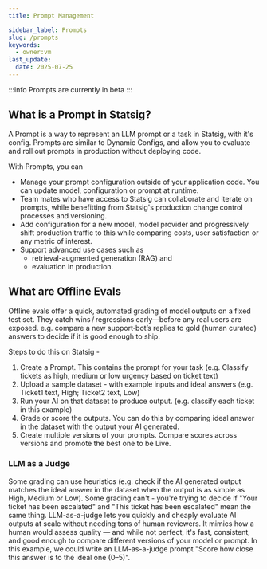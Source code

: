 ```yaml
---
title: Prompt Management

sidebar_label: Prompts
slug: /prompts
keywords:
  - owner:vm
last_update:
  date: 2025-07-25
---
```


:::info
Prompts are currently in beta
:::


## What is a Prompt in Statsig?
A Prompt is a way to represent an LLM prompt or a task in Statsig, with it's config. Prompts are similar to Dynamic Configs, and allow you to evaluate and roll out prompts in production without deploying code. 

With Prompts, you can 
- Manage your prompt configuration outside of your application code. You can update model, configuration or prompt at runtime. 
- Team mates who have access to Statsig can collaborate and iterate on prompts, while benefitting from Statsig's production change control processes and versioning. 
- Add configuration for a new model, model provider and progressively shift production traffic to this while comparing costs, user satisfaction or any metric of interest. 
- Support advanced use cases such as
   - retrieval-augmented generation (RAG) and
   - evaluation in production.

## What are Offline Evals
Offline evals offer a quick, automated grading of model outputs on a fixed test set. They catch wins / regressions early—before any real users are exposed. e.g. compare a new support‑bot’s replies to gold (human curated) answers to decide if it is good enough to ship. 

Steps to do this on Statsig - 
1. Create a Prompt. This contains the prompt for your task (e.g. Classify tickets as high, medium or low urgency based on ticket text)
2. Upload a sample dataset - with example inputs and ideal answers (e.g. Ticket1 text, High; Ticket2 text, Low)
3. Run your AI on that dataset to produce output. (e.g. classify each ticket in this example)
4. Grade or score the outputs. You can do this by comparing ideal answer in the dataset with the output your AI generated.
5. Create multiple versions of your prompts. Compare scores across versions and promote the best one to be Live.

### LLM as a Judge
Some grading can use heuristics (e.g. check if the AI generated output matches the ideal answer in the dataset when the output is as simple as High, Medium or Low). Some grading can't - you're trying to decide if "Your ticket has been escalated" and "This ticket has been escalated" mean the same thing. LLM-as-a-judge lets you quickly and cheaply evaluate AI outputs at scale without needing tons of human reviewers. It mimics how a human would assess quality — and while not perfect, it's fast, consistent, and good enough to compare different versions of your model or prompt. In this example, we could write an LLM-as-a-judge prompt "Score how close this answer is to the ideal one (0–5)".
